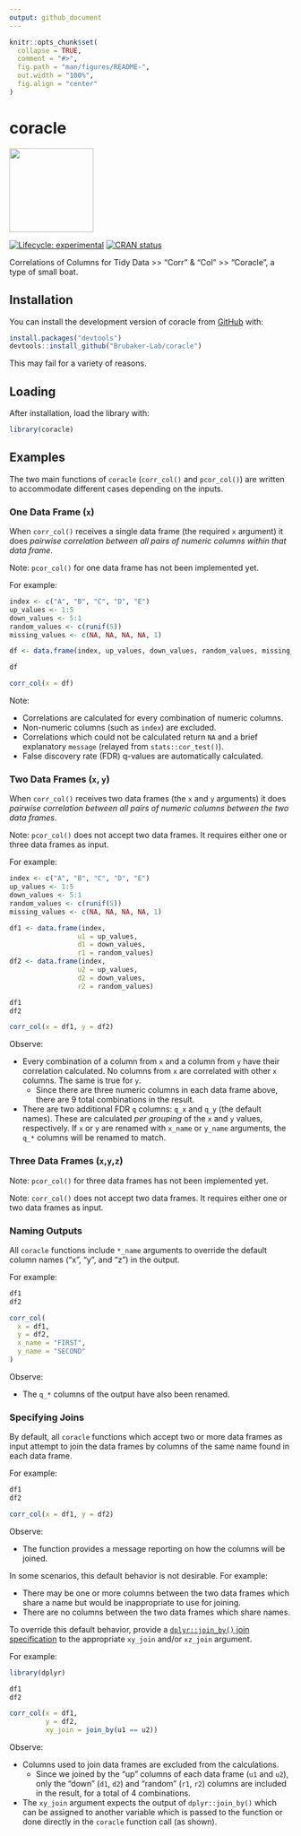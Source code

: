 ```yaml
---
output: github_document
---
```


<!-- README.md is generated from README.Rmd. Please edit that file -->

```r
knitr::opts_chunk$set(
  collapse = TRUE,
  comment = "#>",
  fig.path = "man/figures/README-",
  out.width = "100%",
  fig.align = "center"
)
```

# coracle

![](man/figures/coracle_hex.png){width="150"}

<!-- badges: start -->

[![Lifecycle: experimental](https://img.shields.io/badge/lifecycle-experimental-orange.svg)](https://lifecycle.r-lib.org/articles/stages.html#experimental) [![CRAN status](https://www.r-pkg.org/badges/version/coracle)](https://CRAN.R-project.org/package=coracle)

<!-- badges: end -->

Correlations of Columns for Tidy Data \>\> "Corr" & "Col" \>\> "Coracle", a type of small boat.

## Installation

You can install the development version of coracle from [GitHub](https://github.com/) with:

```r
install.packages("devtools")
devtools::install_github("Brubaker-Lab/coracle")
```

This may fail for a variety of reasons.

## Loading

After installation, load the library with:

```r
library(coracle)
```

## Examples

The two main functions of `coracle` (`corr_col()` and `pcor_col()`) are written to accommodate different cases depending on the inputs.

### One Data Frame (`x`)

When `corr_col()` receives a single data frame (the required `x` argument) it does *pairwise correlation between all pairs of numeric columns within that data frame*.

Note: `pcor_col()` for one data frame has not been implemented yet.

For example:

```r
index <- c("A", "B", "C", "D", "E")
up_values <- 1:5
down_values <- 5:1
random_values <- c(runif(5))
missing_values <- c(NA, NA, NA, NA, 1)

df <- data.frame(index, up_values, down_values, random_values, missing_values)

df

corr_col(x = df)
```

Note:

-   Correlations are calculated for every combination of numeric columns.
-   Non-numeric columns (such as `index`) are excluded.
-   Correlations which could not be calculated return `NA` and a brief explanatory `message` (relayed from `stats::cor_test()`).
-   False discovery rate (FDR) q-values are automatically calculated.

### Two Data Frames (`x`, `y`)

When `corr_col()` receives two data frames (the `x` and `y` arguments) it does *pairwise correlation between all pairs of numeric columns between the two data frames*.

Note: `pcor_col()` does not accept two data frames. It requires either one or three data frames as input.

For example:

```r
index <- c("A", "B", "C", "D", "E")
up_values <- 1:5
down_values <- 5:1
random_values <- c(runif(5))
missing_values <- c(NA, NA, NA, NA, 1)

df1 <- data.frame(index,
                 u1 = up_values,
                 d1 = down_values,
                 r1 = random_values)
df2 <- data.frame(index,
                 u2 = up_values,
                 d2 = down_values,
                 r2 = random_values)

df1
df2

corr_col(x = df1, y = df2)
```

Observe:

-   Every combination of a column from `x` and a column from `y` have their correlation calculated. No columns from `x` are correlated with other `x` columns. The same is true for `y`.
    -   Since there are three numeric columns in each data frame above, there are 9 total combinations in the result.
-   There are two additional FDR `q` columns: `q_x` and `q_y` (the default names). These are calculated *per grouping* of the `x` and `y` values, respectively. If `x` or `y` are renamed with `x_name` or `y_name` arguments, the `q_*` columns will be renamed to match.

### Three Data Frames (`x`,`y`,`z`)

Note: `pcor_col()` for three data frames has not been implemented yet.

Note: `corr_col()` does not accept two data frames. It requires either one or two data frames as input.

### Naming Outputs

All `coracle` functions include `*_name` arguments to override the default column names ("x", "y", and "z") in the output.

For example:

```r
df1
df2

corr_col(
  x = df1,
  y = df2,
  x_name = "FIRST",
  y_name = "SECOND"
)
```

Observe:

-   The `q_*` columns of the output have also been renamed.

### Specifying Joins

By default, all `coracle` functions which accept two or more data frames as input attempt to join the data frames by columns of the same name found in each data frame.

For example:

```r
df1
df2

corr_col(x = df1, y = df2)
```

Observe:

-   The function provides a message reporting on how the columns will be joined.

In some scenarios, this default behavior is not desirable. For example:

-   There may be one or more columns between the two data frames which share a name but would be inappropriate to use for joining.
-   There are no columns between the two data frames which share names.

To override this default behavior, provide a [`dplyr::join_by()` join specification](https://dplyr.tidyverse.org/reference/join_by.html) to the appropriate `xy_join` and/or `xz_join` argument.

For example:

```r

library(dplyr)

df1
df2

corr_col(x = df1,
         y = df2,
         xy_join = join_by(u1 == u2))
```

Observe:

-   Columns used to join data frames are excluded from the calculations.
    -   Since we joined by the "up" columns of each data frame (`u1` and `u2`), only the "down" (`d1`, `d2`) and "random" (`r1`, `r2`) columns are included in the result, for a total of 4 combinations.
-   The `xy_join` argument expects the output of `dplyr::join_by()` which can be assigned to another variable which is passed to the function or done directly in the `coracle` function call (as shown).
